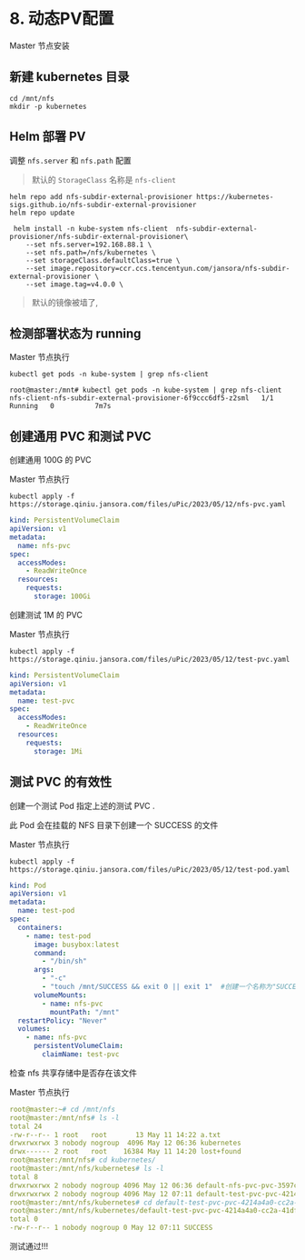 # 8. 动态PV配置


<Callout type="warning" emoji="⚠️">
    Master 节点安装
</Callout>


## 新建 kubernetes 目录

```
cd /mnt/nfs
mkdir -p kubernetes

```
## Helm 部署 PV

调整 `nfs.server` 和 `nfs.path` 配置

> 默认的 `StorageClass` 名称是 `nfs-client`


```
helm repo add nfs-subdir-external-provisioner https://kubernetes-sigs.github.io/nfs-subdir-external-provisioner
helm repo update

 helm install -n kube-system nfs-client  nfs-subdir-external-provisioner/nfs-subdir-external-provisioner\
    --set nfs.server=192.168.88.1 \
    --set nfs.path=/nfs/kubernetes \
    --set storageClass.defaultClass=true \
    --set image.repository=ccr.ccs.tencentyun.com/jansora/nfs-subdir-external-provisioner \
    --set image.tag=v4.0.0 \
```

> 默认的镜像被墙了,

## 检测部署状态为 running

Master 节点执行

```
kubectl get pods -n kube-system | grep nfs-client

root@master:/mnt# kubectl get pods -n kube-system | grep nfs-client
nfs-client-nfs-subdir-external-provisioner-6f9ccc6df5-z2sml   1/1     Running   0          7m7s
```

##  创建通用 PVC 和测试 PVC

创建通用 100G 的 PVC

Master 节点执行
```
kubectl apply -f https://storage.qiniu.jansora.com/files/uPic/2023/05/12/nfs-pvc.yaml
```

```yaml filename="nfs-pvc.yaml"
kind: PersistentVolumeClaim
apiVersion: v1
metadata:
  name: nfs-pvc
spec:
  accessModes:
    - ReadWriteOnce
  resources:
    requests:
      storage: 100Gi
```

创建测试 1M 的 PVC

Master 节点执行

```
kubectl apply -f https://storage.qiniu.jansora.com/files/uPic/2023/05/12/test-pvc.yaml
```

```yaml filename="test-pvc.yaml"
kind: PersistentVolumeClaim
apiVersion: v1
metadata:
  name: test-pvc
spec:
  accessModes:
    - ReadWriteOnce
  resources:
    requests:
      storage: 1Mi
```
##  测试 PVC 的有效性

创建一个测试 Pod 指定上述的测试 PVC .

此 Pod 会在挂载的 NFS 目录下创建一个 SUCCESS 的文件

Master 节点执行

```
kubectl apply -f https://storage.qiniu.jansora.com/files/uPic/2023/05/12/test-pod.yaml
```
```yaml filename="test-pod.yaml"
kind: Pod
apiVersion: v1
metadata:
  name: test-pod
spec:
  containers:
    - name: test-pod
      image: busybox:latest
      command:
        - "/bin/sh"
      args:
        - "-c"
        - "touch /mnt/SUCCESS && exit 0 || exit 1"  #创建一个名称为"SUCCESS"的文件
      volumeMounts:
        - name: nfs-pvc
          mountPath: "/mnt"
  restartPolicy: "Never"
  volumes:
    - name: nfs-pvc
      persistentVolumeClaim:
        claimName: test-pvc
```

检查 nfs 共享存储中是否存在该文件

Master 节点执行

```yaml
root@master:~# cd /mnt/nfs
root@master:/mnt/nfs# ls -l
total 24
-rw-r--r-- 1 root   root       13 May 11 14:22 a.txt
drwxrwxrwx 3 nobody nogroup  4096 May 12 06:36 kubernetes
drwx------ 2 root   root    16384 May 11 14:20 lost+found
root@master:/mnt/nfs# cd kubernetes/
root@master:/mnt/nfs/kubernetes# ls -l
total 8
drwxrwxrwx 2 nobody nogroup 4096 May 12 06:36 default-nfs-pvc-pvc-3597cad2-005b-4da2-b6bc-f69f9ccdb8c1
drwxrwxrwx 2 nobody nogroup 4096 May 12 07:11 default-test-pvc-pvc-4214a4a0-cc2a-41df-9251-9e08ed536e8b
root@master:/mnt/nfs/kubernetes# cd default-test-pvc-pvc-4214a4a0-cc2a-41df-9251-9e08ed536e8b/
root@master:/mnt/nfs/kubernetes/default-test-pvc-pvc-4214a4a0-cc2a-41df-9251-9e08ed536e8b# ls -l
total 0
-rw-r--r-- 1 nobody nogroup 0 May 12 07:11 SUCCESS
```

测试通过!!!

